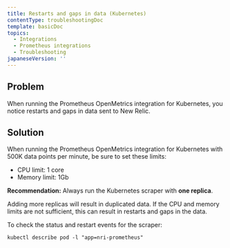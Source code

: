 ```yaml
---
title: Restarts and gaps in data (Kubernetes)
contentType: troubleshootingDoc
template: basicDoc
topics:
  - Integrations
  - Prometheus integrations
  - Troubleshooting
japaneseVersion: ''
---
```


## Problem

When running the Prometheus OpenMetrics integration for Kubernetes, you notice restarts and gaps in data sent to New Relic.

## Solution

When running the Prometheus OpenMetrics integration for Kubernetes with 500K data points per minute, be sure to set these limits:

* CPU limit: 1 core
* Memory limit: 1Gb

**Recommendation:** Always run the Kubernetes scraper with **one replica**.

Adding more replicas will result in duplicated data. If the CPU and memory limits are not sufficient, this can result in restarts and gaps in the data.

To check the status and restart events for the scraper:

```
kubectl describe pod -l "app=nri-prometheus"
```
